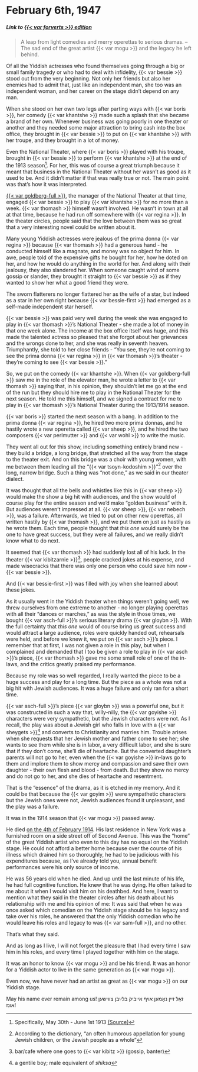 # February 6th, 1947

##### _Link to [{{< var forverts >}} edition](https://www.nli.org.il/en/newspapers/frw/1947/02/06/01/)_ {.unnumbered}

> A leap from light comedies and merry operettas to serious dramas. --  The sad end of the great artist {{< var mogu >}} and the legacy he left behind.

Of all the Yiddish actresses who found themselves going through a big or small family tragedy or who had to deal with infidelity, {{< var bessie >}} stood out from the very beginning. Not only her friends but also her enemies had to admit that, just like an independent man, she too was an independent woman, and her career on the stage didn't depend on any man.

When she stood on her own two legs after parting ways with {{< var boris >}}, her comedy {{< var khantshe >}} made such a splash that she became a brand of her own. Whenever business was going poorly in one theater or another and they needed some major attraction to bring cash into the box office, they brought in {{< var bessie >}} to put on {{< var khantshe >}} with her troupe, and they brought in a lot of money.

Even the National Theater, where {{< var boris >}} played with his troupe, brought in {{< var bessie >}} to perform {{< var khantshe >}} at the end of the 1913 season^[Specifically, May 30th - June 1st 1913 [(Source)](https://www.nli.org.il/en/newspapers/frw/1913/05/26/01/article/16.1)]. For her, this was of course a great triumph because it meant that business in the National Theater without her wasn't as good as it used to be. And it didn't matter if that was really true or not. The main point was that's how it was interpreted.

[{{< var goldberg-full >}}](https://www.museumoffamilyhistory.com/yt/lex/G/goldberg-louie.htm), the manager of the National Theater at that time, engaged {{< var bessie >}} to play {{< var khantshe >}} for no more than a week. {{< var thomash >}} himself wasn't involved. He wasn't in town at all at that time, because he had run off somewhere with {{< var regina >}}. In the theater circles, people said that the love between them was so great that a very interesting novel could be written about it.

Many young Yiddish actresses were jealous of the prima donna {{< var regina >}} because {{< var thomash >}} had a generous hand - he conducted himself like a magnate, and money was no object for him. In awe, people told of the expensive gifts he bought for her, how he doted on her, and how he would do anything in the world for her. And along with their jealousy, they also slandered her. When someone caught wind of some gossip or slander, they brought it straight to {{< var bessie >}} as if they wanted to show her what a good friend they were.

The sworn flatterers no longer flattered her as the wife of a star, but indeed as a star in her own right because {{< var bessie-first >}} had emerged as a self-made independent star herself.

{{< var bessie >}} was paid very well during the week she was engaged to play in {{< var thomash >}}'s National Theater - she made a lot of money in that one week alone. The income at the box office itself was huge, and this made the talented actress so pleased that she forgot about her grievances and the wrongs done to her, and she was really in seventh heaven. Triumphantly, she told to her close friends - "You see, they're not coming to see the prima donna {{< var regina >}} in {{< var thomash >}}'s theater - they're coming to see {{< var bessie >}}."

So, we put on the comedy {{< var khantshe >}}. When {{< var goldberg-full >}} saw me in the role of the elevator man, he wrote a letter to {{< var thomash >}} saying that, in his opinion, they shouldn't let me go at the end of the run but they should hire me to play in the National Theater for the next season. He told me this himself, and we signed a contract for me to play in {{< var thomash >}}'s National Theater during the 1913/1914 season.

{{< var boris >}} started the next season with a bang. In addition to the prima donna {{< var regina >}}, he hired two more prima donnas, and he hastily wrote a new operetta called {{< var sheep >}}, and he hired the two composers {{< var perlmutter >}} and {{< var wohl >}} to write the music.

They went all out for this show, including something entirely brand new - they build a bridge, a long bridge, that stretched all the way from the stage to the theater exit. And on this bridge was a choir with young women, with me between them leading all the "{{< var tsoyn-kodoshim >}}"^[According to the dictionary, "an often humorous appellation for young Jewish children, or the Jewish people as a whole"] over the long, narrow bridge. Such a thing was "not done," as we said in our theater dialect.

It was thought that all the bells and whistles like this in {{< var sheep >}} would make the show a big hit with audiences, and the show would of course play for the entire season and we'd make "golden business" with it. But audiences weren't impressed at all. {{< var sheep >}}, {{< var nebech >}}, was a failure. Afterwards, we tried to put on other new operettas, all written hastily by {{< var thomash >}}, and we put them on just as hastily as he wrote them. Each time, people thought that _this one_ would surely be the one to have great success, but they were all failures, and we really didn't know what to do next.

It seemed that {{< var thomash >}} had suddenly lost all of his luck. In the theater {{< var kibitzarnie >}}^[bar/cafe where one goes to {{< var kibitz >}} (gossip, banter)], people cracked jokes at his expense, and made wisecracks that there was only one person who could save him now - {{< var bessie >}}.

And {{< var bessie-first >}} was filled with joy when she learned about these jokes.

As it usually went in the Yiddish theater when things weren't going well, we threw ourselves from one extreme to another - no longer playing operettas with all their "dances or marches," as was the style in those times, we bought {{< var asch-full >}}'s serious literary drama {{< var gloybn >}}. With the full certainty that _this one_ would of course bring us great success and would attract a large audience, roles were quickly handed out, rehearsals were held, and before we knew it, we put on {{< var asch >}}'s piece. I remember that at first, I was not given a role in this play, but when I complained and demanded that I too be given a role to play in {{< var asch >}}'s piece, {{< var thomash >}} gave me some small role of one of the in-laws, and the critics greatly praised my performance.

Because my role was so well regarded, I really wanted the piece to be a huge success and play for a long time. But the piece as a whole was not a big hit with Jewish audiences. It was a huge failure and only ran for a short time.

{{< var asch-full >}}'s piece {{< var gloybn >}} was a powerful one, but it was constructed in such a way that, willy-nilly, the {{< var goyishe >}} characters were very sympathetic, but the Jewish characters were not. As I recall, the play was about a Jewish girl who falls in love with a {{< var sheygets >}}^[a gentile boy; male equivalent of _shiksa_] and converts to Christianity and marries him. Trouble arises when she requests that her Jewish mother and father come to see her; she wants to see them while she is in labor, a very difficult labor, and she is sure that if they don't come, she'll die of heartache. But the converted daughter's parents will not go to her, even when the {{< var goyishe >}} in-laws go to them and implore them to show mercy and compassion and save their own daughter - their own flesh and blood - from death. But they show no mercy and do not go to her, and she dies of heartache and resentment.

That is the "essence" of the drama, as it is etched in my memory. And it could be that because the {{< var goyim >}} were sympathetic characters but the Jewish ones were not, Jewish audiences found it unpleasant, and the play was a failure.

It was in the 1914 season that {{< var mogu >}} passed away.

He died [on the 4th of February 1914](https://www.nli.org.il/en/newspapers/frw/1914/02/04/01/article/2/). His last residence in New York was a furnished room on a side street off of Second Avenue. This was the "home" of the great Yiddish artist who even to this day has no equal on the Yiddish stage. He could not afford a better home because over the course of his illness which drained him so thoroughly, he had to be judicious with his expenditures because, as I've already told you, annual benefit performances were his only source of income.

He was 56 years old when he died. And up until the last minute of his life, he had full cognitive function. He knew that he was dying. He often talked to me about it when I would visit him on his deathbed. And here, I want to mention what they said in the theater circles after his death about his relationship with me and his opinion of me: It was said that when he was once asked which comedian on the Yiddish stage should be his legacy and take over his roles, he answered that the only Yiddish comedian who he would leave his roles and legacy to was {{< var sam-full >}}, and no other.

That's what they said.

And as long as I live, I will not forget the pleasure that I had every time I saw him in his roles, and every time I played together with him on the stage.

It was an honor to know {{< var mogu >}} and be his friend. It was an honor for a Yiddish actor to live in the same generation as {{< var mogu >}}.

Even now, we have never had an artist as great as {{< var mogu >}} on our Yiddish stage.

May his name ever remain among us!
זאָל זיין נאָמען אויף אייביק בלײַבן צווישען אונז!